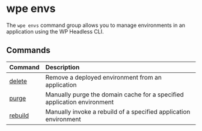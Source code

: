 # wpe envs

The `wpe envs` command group allows you to manage environments in an application using the WP Headless CLI.

## Commands

| Command              | Description                                                             |
| :------------------- | :---------------------------------------------------------------------- |
| [delete](./delete)   | Remove a deployed environment from an application                       |
| [purge](./purge)     | Manually purge the domain cache for a specified application environment |
| [rebuild](./rebuild) | Manually invoke a rebuild of a specified application environment        |
